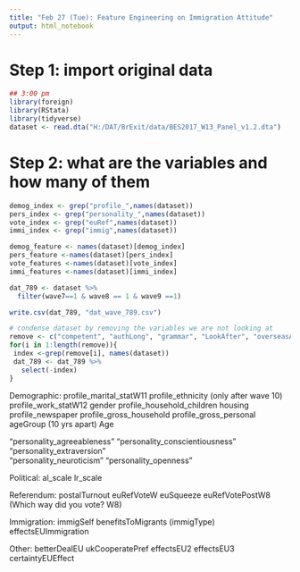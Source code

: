 ```yaml
---
title: "Feb 27 (Tue): Feature Engineering on Immigration Attitude"
output: html_notebook
---
```


# Step 1: import original data

```r
## 3:00 pm
library(foreign)
library(RStata)
library(tidyverse)
dataset <- read.dta("H:/DAT/BrExit/data/BES2017_W13_Panel_v1.2.dta")

```

# Step 2: what are the variables and how many of them
```r
demog_index <- grep("profile_",names(dataset))
pers_index <- grep("personality_",names(dataset))
vote_index <- grep("euRef",names(dataset))
immi_index <- grep("immig",names(dataset))

demog_feature <- names(dataset)[demog_index]
pers_feature <-names(dataset)[pers_index]
vote_features <-names(dataset)[vote_index]
immi_features <-names(dataset)[immi_index]
```

```r
dat_789 <- dataset %>%
  filter(wave7==1 & wave8 == 1 & wave9 ==1)

write.csv(dat_789, "dat_wave_789.csv")
```

```r
# condense dataset by removing the variables we are not looking at 
remove <- c("competent", "authLong", "grammar", "LookAfter", "overseasAid","^W1","^W2","^W3","^W4","^W5","^W6","^W10","^W11","^W12","^W13")
for(i in 1:length(remove)){
 index <-grep(remove[i], names(dataset))
 dat_789 <- dat_789 %>%
   select(-index)
}
```


Demographic:
profile_marital_statW11
profile_ethnicity (only after wave 10)
profile_work_statW12
gender
profile_household_children
housing
profile_newspaper
profile_gross_household
profile_gross_personal
ageGroup (10 yrs apart)
Age

"personality_agreeableness"     "personality_conscientiousness" "personality_extraversion"     
"personality_neuroticism"       "personality_openness" 


Political:
al_scale
lr_scale

Referendum:
postalTurnout
euRefVoteW
euSqueeze
euRefVotePostW8 (Which way did you vote? W8)

Immigration:
immigSelf
benefitsToMigrants
(immigType)
effectsEUImmigration

Other:
betterDealEU
ukCooperatePref
effectsEU2
effectsEU3
certaintyEUEffect